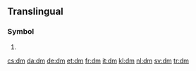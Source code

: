 {{also|DM|D.M.|dm|.dm|d.m.}}
==Translingual==
{{wikipedia}}

===Symbol===
{{mul-symbol}}

# {{SI-unit-abb2|deci|meter|metre|[[length]]}}

[[cs:dm]]
[[da:dm]]
[[de:dm]]
[[et:dm]]
[[fr:dm]]
[[it:dm]]
[[kl:dm]]
[[nl:dm]]
[[sv:dm]]
[[tr:dm]]